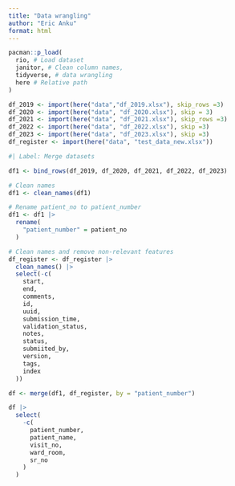 ```yaml
---
title: "Data wrangling"
author: "Eric Anku"
format: html
---
```


```r
pacman::p_load(
  rio, # Load dataset
  janitor, # Clean column names,
  tidyverse, # data wrangling
  here # Relative path
)
```

```r
df_2019 <- import(here("data","df_2019.xlsx"), skip_rows =3)
df_2020 <- import(here("data", "df_2020.xlsx"), skip = 3)
df_2021 <- import(here("data", "df_2021.xlsx"), skip_rows =3)
df_2022 <- import(here("data", "df_2022.xlsx"), skip =3)
df_2023 <- import(here("data", "df_2023.xlsx"), skip =3)
df_register <- import(here("data", "test_data_new.xlsx"))
```

```r
#| Label: Merge datasets

df1 <- bind_rows(df_2019, df_2020, df_2021, df_2022, df_2023)

# Clean names
df1 <- clean_names(df1)

# Rename patient_no to patient_number
df1 <- df1 |>
  rename(
    "patient_number" = patient_no
  )
```

```r
# Clean names and remove non-relevant features
df_register <- df_register |>
  clean_names() |>
  select(-c(
    start,
    end,
    comments,
    id,
    uuid,
    submission_time,
    validation_status,
    notes,
    status,
    submiited_by,
    version,
    tags,
    index
  ))
```

```r
df <- merge(df1, df_register, by = "patient_number")
```

```r
df |>
  select(
    -c(
      patient_number,
      patient_name,
      visit_no,
      ward_room,
      sr_no
    )
  )
```

